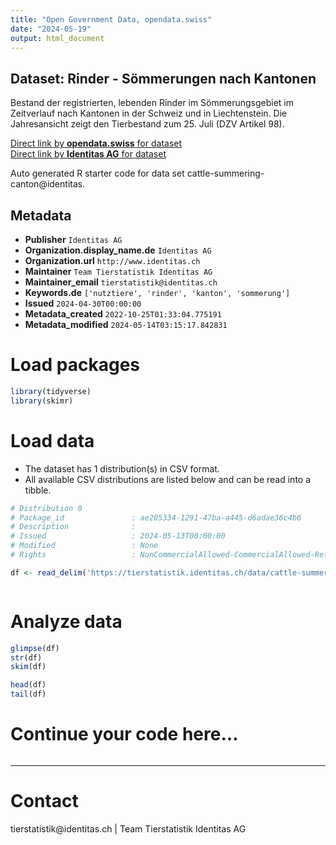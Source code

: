 ```yaml
---
title: "Open Government Data, opendata.swiss"
date: "2024-05-19"
output: html_document
---
```


## Dataset: Rinder - Sömmerungen nach Kantonen

Bestand der registrierten, lebenden Rinder im Sömmerungsgebiet im Zeitverlauf nach Kantonen in der Schweiz und in Liechtenstein. Die Jahresansicht zeigt den Tierbestand zum 25. Juli (DZV Artikel 98).

[Direct link by **opendata.swiss** for dataset](https://opendata.swiss/de/dataset/rinder-sommerungen-nach-kantonen)<br>
[Direct link by **Identitas AG** for dataset](https://tierstatistik.identitas.ch/)

Auto generated R starter code for data set cattle-summering-canton@identitas.

## Metadata

- **Publisher** `Identitas AG`
- **Organization.display_name.de** `Identitas AG`
- **Organization.url** `http://www.identitas.ch`
- **Maintainer** `Team Tierstatistik Identitas AG`
- **Maintainer_email** `tierstatistik@identitas.ch`
- **Keywords.de** `['nutztiere', 'rinder', 'kanton', 'sommerung']`
- **Issued** `2024-04-30T00:00:00`
- **Metadata_created** `2022-10-25T01:33:04.775191`
- **Metadata_modified** `2024-05-14T03:15:17.842831`


# Load packages

```r

library(tidyverse)
library(skimr)

```

# Load data

-   The dataset has 1 distribution(s) in CSV format.
-   All available CSV distributions are listed below and can be read into a tibble.

```r

# Distribution 0
# Package_id               : ae205334-1291-47ba-a445-d6adae36c4b6
# Description              : 
# Issued                   : 2024-05-13T00:00:00
# Modified                 : None
# Rights                   : NonCommercialAllowed-CommercialAllowed-ReferenceRequired

df <- read_delim('https://tierstatistik.identitas.ch/data/cattle-summering-canton.csv')



```

# Analyze data

```r

glimpse(df)
str(df)
skim(df)

head(df)
tail(df)

```

# Continue your code here...

```r

```

------------------------------------------------------------------------

# Contact

tierstatistik@identitas.ch | Team Tierstatistik Identitas AG
